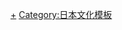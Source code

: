 {{Navbox
|name = 日本公眾假期
|title = {{flagicon|JPN}} [[日本公眾假期]]
|tracking = <includeonly>no</includeonly>
|listclass = hlist
|list1 =
*[[日本新年|元日]]
*[[成人之日]]
*[[建國紀念之日]]
*[[天皇誕生日]]
*[[春分之日]]
*[[昭和之日]]
*[[憲法紀念日]]
*[[绿之日|綠之日]]
*[[儿童之日]]
*[[海之日]]
*[[山之日]]
*[[敬老之日]]
*{{tsl|ja|秋分の日|秋分之日}}
*[[體育之日]]
*[[文化之日]]
*[[勤勞感謝之日]]
}}<noinclude>
[[Category:日本公眾假期|+]]
[[Category:日本文化模板]]
</noinclude>